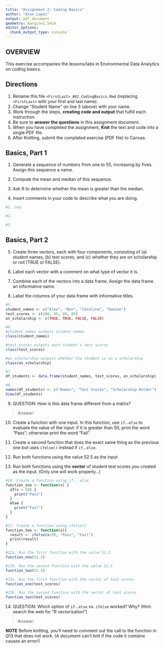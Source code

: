 ```yaml
---
title: "Assignment 2: Coding Basics"
author: "Alex Lopez"
output: pdf_document
geometry: margin=2.54cm
editor_options: 
  chunk_output_type: console
---
```


## OVERVIEW

This exercise accompanies the lessons/labs in Environmental Data Analytics on coding basics.

## Directions

1.  Rename this file `<FirstLast>_A02_CodingBasics.Rmd` (replacing `<FirstLast>` with your first and last name).
2.  Change "Student Name" on line 3 (above) with your name.
3.  Work through the steps, **creating code and output** that fulfill each instruction.
4.  Be sure to **answer the questions** in this assignment document.
5.  When you have completed the assignment, **Knit** the text and code into a single PDF file.
6.  After Knitting, submit the completed exercise (PDF file) to Canvas.

## Basics, Part 1

1.  Generate a sequence of numbers from one to 55, increasing by fives. Assign this sequence a name.

2.  Compute the mean and median of this sequence.

3.  Ask R to determine whether the mean is greater than the median.

4.  Insert comments in your code to describe what you are doing.

```r
#1. seq

#2. 

#3. 

```

## Basics, Part 2

5.  Create three vectors, each with four components, consisting of (a) student names, (b) test scores, and (c) whether they are on scholarship or not (TRUE or FALSE).

6.  Label each vector with a comment on what type of vector it is.

7.  Combine each of the vectors into a data frame. Assign the data frame an informative name.

8.  Label the columns of your data frame with informative titles.

```r
#5.
student_names <- c("Alex", "Ben", "Carolina", "Damien")
test_scores <- c(100, 95, 90, 85)
on_scholarship <- c(TRUE, TRUE, FALSE, FALSE)

#6.
#student_names outputs student names
class(student_names)

#test_scores outputs each student's test scores
class(test_scores)

#on_scholarship outputs whether the student is on a scholarship
class(on_scholarship)

#7.
df_students <- data.frame(student_names, test_scores, on_scholarship)

#8.
names(df_students) <- c("Names", "Test Scores", "Scholarship Holder")
View(df_students)

```

9.  QUESTION: How is this data frame different from a matrix?

> Answer:

10. Create a function with one input. In this function, use `if`...`else` to evaluate the value of the input: if it is greater than 50, print the word "Pass"; otherwise print the word "Fail". 

11. Create a second function that does the exact same thing as the previous one but uses `ifelse()` instead if `if`...`else `. 

12. Run both functions using the value 52.5 as the input

13. Run both functions using the **vector** of student test scores you created as the input. (Only one will work properly...)

```r
#10. Create a function using if...else
function_one <- function(x) {
  if(x > 50) {
    print("Pass")
  } 
  else {
    print("Fail")
  }
}

#11. Create a function using ifelse()
function_two <- function(x){
  result <- ifelse(x>50, "Pass", "Fail")
  print(result)
}

#12a. Run the first function with the value 52.5
function_one(52.5)

#12b. Run the second function with the value 52.5
function_two(52.5)

#13a. Run the first function with the vector of test scores
function_one(test_scores)

#13b. Run the second function with the vector of test scores
function_two(test_scores)
```

14. QUESTION: Which option of `if`...`else` vs. `ifelse` worked? Why? (Hint: search the web for "R vectorization")

> Answer:


**NOTE** Before knitting, you'll need to comment out the call to the function in Q13 that does not work. (A document can't knit if the code it contains causes an error!)